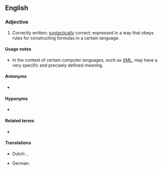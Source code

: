 {{also|wellformed}}
==English==

===Adjective===
{{en-adj|head=[[well]]-[[formed]]|better-formed|sup=best-formed|more}}

# {{lb|en|linguistics|computing}} Correctly written; [[syntactically]] correct; expressed in a way that obeys rules for constructing formulas in a certain language.
#: {{ux|en|If the parser says it is good, then it must be '''well-formed''' and is part of the language.}}

====Usage notes====
* In the context of certain computer languages, such as [[XML]], {{m|en||well-formed}} may have a very specific and precisely defined meaning.

====Antonyms====
* {{l|en|ill-formed}}

====Hyponyms====
* {{l|en|formed}}

====Related terms====
* {{l|en|well-formed formula}}

====Translations====
{{trans-top|syntactically correct}}
* Dutch: {{t+|nl|welgevormd}}, {{t+|nl|goed}} {{t+|nl|gevormd}}
{{trans-mid}}
* German: {{t+|de|wohlgeformt}}
{{trans-bottom}}